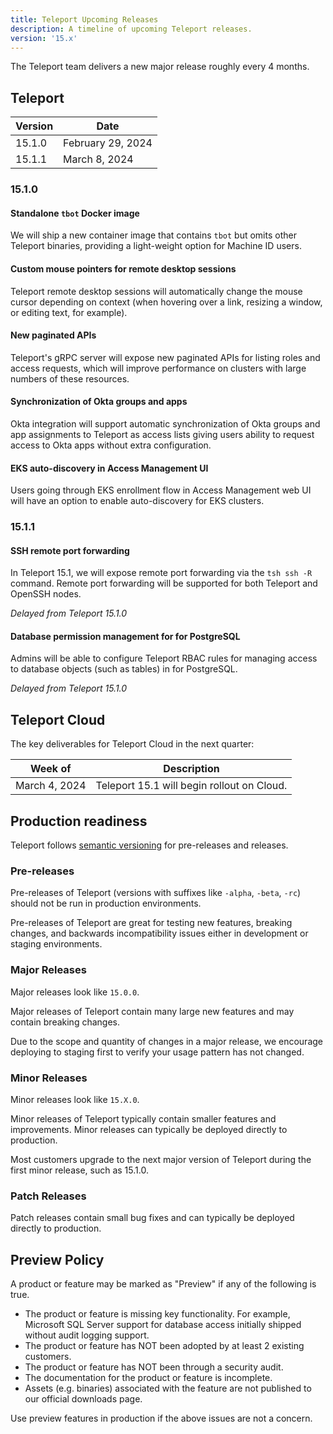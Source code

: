 ```yaml
---
title: Teleport Upcoming Releases
description: A timeline of upcoming Teleport releases.
version: '15.x'
---
```


The Teleport team delivers a new major release roughly every 4 months.

## Teleport

| Version | Date              |
| ------- | ----------------- |
| 15.1.0  | February 29, 2024 |
| 15.1.1  | March 8, 2024     |

### 15.1.0

#### Standalone `tbot` Docker image

We will ship a new container image that contains `tbot` but omits other
Teleport binaries, providing a light-weight option for Machine ID users.

#### Custom mouse pointers for remote desktop sessions

Teleport remote desktop sessions will automatically change the mouse cursor
depending on context (when hovering over a link, resizing a window, or editing
text, for example).

#### New paginated APIs

Teleport's gRPC server will expose new paginated APIs for listing roles and
access requests, which will improve performance on clusters with large numbers
of these resources.

#### Synchronization of Okta groups and apps

Okta integration will support automatic synchronization of Okta groups and app
assignments to Teleport as access lists giving users ability to request access
to Okta apps without extra configuration.

#### EKS auto-discovery in Access Management UI

Users going through EKS enrollment flow in Access Management web UI will have
an option to enable auto-discovery for EKS clusters.

### 15.1.1

#### SSH remote port forwarding

In Teleport 15.1, we will expose remote port forwarding via the `tsh ssh -R`
command. Remote port forwarding will be supported for both Teleport and OpenSSH
nodes.

*Delayed from Teleport 15.1.0*

#### Database permission management for for PostgreSQL

Admins will be able to configure Teleport RBAC rules for managing access to
database objects (such as tables) in for PostgreSQL.

*Delayed from Teleport 15.1.0*

## Teleport Cloud

The key deliverables for Teleport Cloud in the next quarter:

| Week of       | Description                                |
| ------------- | ------------------------------------------ |
| March 4, 2024 | Teleport 15.1 will begin rollout on Cloud. |

## Production readiness

Teleport follows [semantic versioning](https://semver.org) for pre-releases and
releases.

### Pre-releases

Pre-releases of Teleport (versions with suffixes like `-alpha`, `-beta`, `-rc`)
should not be run in production environments.

Pre-releases of Teleport are great for testing new features, breaking changes,
and backwards incompatibility issues either in development or staging
environments.

### Major Releases

Major releases look like `15.0.0`.

Major releases of Teleport contain many large new features and may contain
breaking changes.

Due to the scope and quantity of changes in a major release, we encourage
deploying to staging first to verify your usage pattern has not changed.

### Minor Releases

Minor releases look like `15.X.0`.

Minor releases of Teleport typically contain smaller features and improvements.
Minor releases can typically be deployed directly to production.

Most customers upgrade to the next major version of Teleport during the first
minor release, such as 15.1.0.

### Patch Releases

Patch releases contain small bug fixes and can typically be deployed directly
to production.

## Preview Policy

A product or feature may be marked as "Preview" if any of the following is
true.

- The product or feature is missing key functionality. For example, Microsoft
  SQL Server support for database access initially shipped without audit
  logging support.
- The product or feature has NOT been adopted by at least 2 existing customers.
- The product or feature has NOT been through a security audit.
- The documentation for the product or feature is incomplete.
- Assets (e.g. binaries) associated with the feature are not published to our
  official downloads page.

Use preview features in production if the above issues are not a concern.

